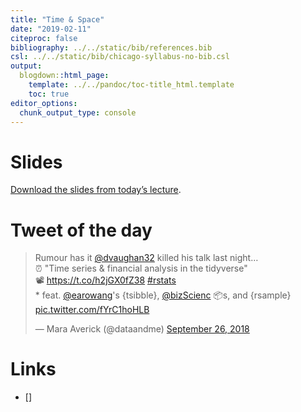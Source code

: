 ```yaml
---
title: "Time & Space"
date: "2019-02-11"
citeproc: false
bibliography: ../../static/bib/references.bib
csl: ../../static/bib/chicago-syllabus-no-bib.csl
output:
  blogdown::html_page:
    template: ../../pandoc/toc-title_html.template
    toc: true
editor_options: 
  chunk_output_type: console
---
```


# Slides

[Download the slides from today's lecture]().


# Tweet of the day

<blockquote class="twitter-tweet" data-lang="en"><p lang="en" dir="ltr">Rumour has it <a href="https://twitter.com/dvaughan32?ref_src=twsrc%5Etfw">@dvaughan32</a> killed his talk last night…<br>⏰ &quot;Time series &amp; financial analysis in the tidyverse&quot; <br>📽 <a href="https://t.co/h2jGX0fZ38">https://t.co/h2jGX0fZ38</a> <a href="https://twitter.com/hashtag/rstats?src=hash&amp;ref_src=twsrc%5Etfw">#rstats</a> <br>* feat. <a href="https://twitter.com/earowang?ref_src=twsrc%5Etfw">@earowang</a>&#39;s {tsibble}, <a href="https://twitter.com/bizScienc?ref_src=twsrc%5Etfw">@bizScienc</a> 📦s, and {rsample} <a href="https://t.co/fYrC1hoHLB">pic.twitter.com/fYrC1hoHLB</a></p>&mdash; Mara Averick (@dataandme) <a href="https://twitter.com/dataandme/status/1044935141725007877?ref_src=twsrc%5Etfw">September 26, 2018</a></blockquote>
<script async src="https://platform.twitter.com/widgets.js" charset="utf-8"></script>

<!-- http://openaccess.city.ac.uk/20334/1/analysis-flight-variability.pdf -->


# Links

* []
